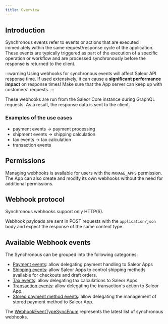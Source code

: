 ```yaml
---
title: Overview
---
```


## Introduction

Synchronous events refer to events or actions that are executed immediately within the same request/response cycle of the application. These events are typically triggered as part of the execution of a specific operation or workflow and are processed synchronously before the response is returned to the client.

:::warning
Using webhooks for synchronous events will affect Saleor API response time. If used extensively, it can cause a **significant performance impact** on response times! Make sure that the App server can keep up with customers' requests.
:::

These webhooks are run from the Saleor Core instance during GraphQL requests. As a result, the response data is sent to the client.

### Examples of the use cases

- payment events -> payment processing
- shipment events -> shipping calculation
- tax events -> tax calculation
- transaction events

## Permissions

Managing webhooks is available for users with the `MANAGE_APPS` permission. The App can also create and modify its own webhooks without the need for additional permissions.

## Webhook protocol

Synchronous webhooks support only HTTP(S).

Webhook payloads are sent in POST requests with the `application/json` body and expect the response of the same content type.

## Available Webhook events

The Synchronous can be grouped into the following categories:

- [Payment events](./payment.mdx): allow delegating payment handling to Saleor Apps
- [Shipping events](./shipping.mdx): allow Saleor Apps to control shipping methods available for checkouts and draft orders.
- [Tax events](./tax.mdx): allow delegating tax calculations to Saleor Apps.
- [Transaction events](./transaction.mdx): allow delegating the transaction's action to Saleor App.
- [Stored payment method events](./stored-payment-method.mdx): allow delegating the management of stored payment method to Saleor App.

The [WebhookEventTypeSyncEnum](../../../../api-reference/webhooks/enums/webhook-event-type-sync-enum#values) represents the latest list of synchronous webhooks.
